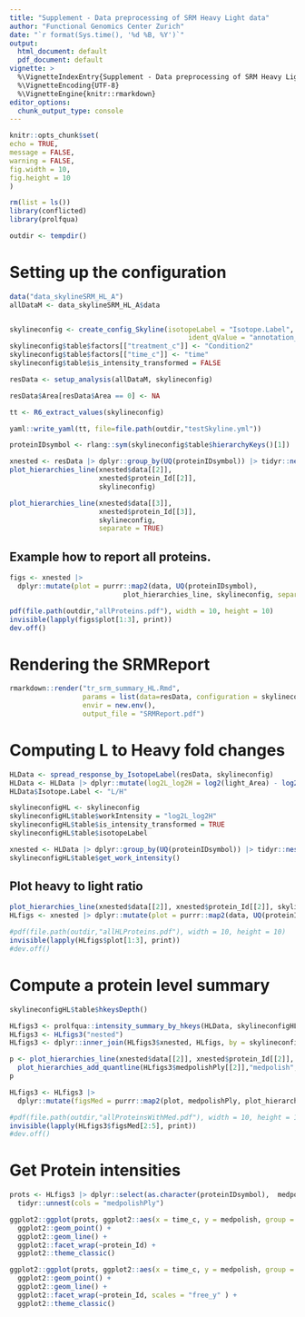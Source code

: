 ```yaml
---
title: "Supplement - Data preprocessing of SRM Heavy Light data"
author: "Functional Genomics Center Zurich"
date: "`r format(Sys.time(), '%d %B, %Y')`"
output:
  html_document: default
  pdf_document: default
vignette: >
  %\VignetteIndexEntry{Supplement - Data preprocessing of SRM Heavy Light data}
  %\VignetteEncoding{UTF-8}
  %\VignetteEngine{knitr::rmarkdown}
editor_options: 
  chunk_output_type: console
---
```


```r
knitr::opts_chunk$set(
echo = TRUE,
message = FALSE,
warning = FALSE,
fig.width = 10,
fig.height = 10
)
```

```r
rm(list = ls())
library(conflicted)
library(prolfqua)
```



```r
outdir <- tempdir()
```

# Setting up the configuration

```r
data("data_skylineSRM_HL_A")
allDataM <- data_skylineSRM_HL_A$data


skylineconfig <- create_config_Skyline(isotopeLabel = "Isotope.Label",
                                            ident_qValue = "annotation_QValue")
skylineconfig$table$factors[["treatment_c"]] <- "Condition2"
skylineconfig$table$factors[["time_c"]] <- "time"
skylineconfig$table$is_intensity_transformed = FALSE

resData <- setup_analysis(allDataM, skylineconfig)

resData$Area[resData$Area == 0] <- NA

tt <- R6_extract_values(skylineconfig)
```

```r
yaml::write_yaml(tt, file=file.path(outdir,"testSkyline.yml"))
```


```r
proteinIDsymbol <- rlang::sym(skylineconfig$table$hierarchyKeys()[1])

xnested <- resData |> dplyr::group_by(UQ(proteinIDsymbol)) |> tidyr::nest()
plot_hierarchies_line(xnested$data[[2]],
                      xnested$protein_Id[[2]],
                      skylineconfig)

```


```r
plot_hierarchies_line(xnested$data[[3]],
                      xnested$protein_Id[[3]],
                      skylineconfig,
                      separate = TRUE)
```

\clearpage


## Example how to report all proteins.

```r
figs <- xnested |>
  dplyr::mutate(plot = purrr::map2(data, UQ(proteinIDsymbol),
                            plot_hierarchies_line, skylineconfig, separate = TRUE))

pdf(file.path(outdir,"allProteins.pdf"), width = 10, height = 10)
invisible(lapply(figs$plot[1:3], print))
dev.off()
```

# Rendering the SRMReport

```r
rmarkdown::render("tr_srm_summary_HL.Rmd",
                  params = list(data=resData, configuration = skylineconfig),
                  envir = new.env(),
                  output_file = "SRMReport.pdf")
```

# Computing L to Heavy fold changes

```r
HLData <- spread_response_by_IsotopeLabel(resData, skylineconfig)
HLData <- HLData |> dplyr::mutate(log2L_log2H = log2(light_Area) - log2(heavy_Area))
HLData$Isotope.Label <- "L/H"

skylineconfigHL <- skylineconfig
skylineconfigHL$table$workIntensity = "log2L_log2H"
skylineconfigHL$table$is_intensity_transformed = TRUE
skylineconfigHL$table$isotopeLabel

xnested <- HLData |> dplyr::group_by(UQ(proteinIDsymbol)) |> tidyr::nest()
skylineconfigHL$table$get_work_intensity()

```

## Plot heavy to light ratio

```r
plot_hierarchies_line(xnested$data[[2]], xnested$protein_Id[[2]], skylineconfigHL)
HLfigs <- xnested |> dplyr::mutate(plot = purrr::map2(data, UQ(proteinIDsymbol) , plot_hierarchies_line, skylineconfig))

```


```r

#pdf(file.path(outdir,"allHLProteins.pdf"), width = 10, height = 10)
invisible(lapply(HLfigs$plot[1:3], print))
#dev.off()
```

# Compute a protein level summary

```r
skylineconfigHL$table$hkeysDepth()

HLfigs3 <- prolfqua::intensity_summary_by_hkeys(HLData, skylineconfigHL, medpolishPly)
HLfigs3 <- HLfigs3("nested")
HLfigs3 <- dplyr::inner_join(HLfigs3$xnested, HLfigs, by = skylineconfigHL$table$hkeysDepth())

p <- plot_hierarchies_line(xnested$data[[2]], xnested$protein_Id[[2]], skylineconfigHL) |>
  plot_hierarchies_add_quantline(HLfigs3$medpolishPly[[2]],"medpolish", skylineconfigHL)
p

```

```r

HLfigs3 <- HLfigs3 |>
  dplyr::mutate(figsMed = purrr::map2(plot, medpolishPly, plot_hierarchies_add_quantline, "medpolish", skylineconfig))

#pdf(file.path(outdir,"allProteinsWithMed.pdf"), width = 10, height = 10)+
invisible(lapply(HLfigs3$figsMed[2:5], print))
#dev.off()
```

# Get Protein intensities

```r
prots <- HLfigs3 |> dplyr::select(as.character(proteinIDsymbol),  medpolishPly) |> 
  tidyr::unnest(cols = "medpolishPly")

ggplot2::ggplot(prots, ggplot2::aes(x = time_c, y = medpolish, group = treatment_c, color = treatment_c )) +
  ggplot2::geom_point() +
  ggplot2::geom_line() +
  ggplot2::facet_wrap(~protein_Id) +
  ggplot2::theme_classic()

```


```r
ggplot2::ggplot(prots, ggplot2::aes(x = time_c, y = medpolish, group = treatment_c, color = treatment_c )) +
  ggplot2::geom_point() +
  ggplot2::geom_line() +
  ggplot2::facet_wrap(~protein_Id, scales = "free_y" ) +
  ggplot2::theme_classic()
```




